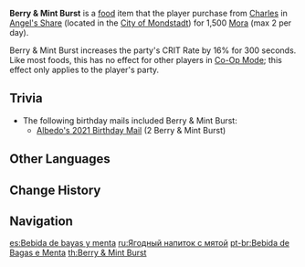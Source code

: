 {{Food Infobox
|id              = 108150
|name            = Berry & Mint Burst
|description     = A freshly squeezed, fashionable, and fruity non-alcoholic beverage. A refreshing burst of Mint with Berries to sweeten the deal, it has an exquisite aroma.
|type            = ATK-Boosting Dishes
|effectType      = CRIT Rate Up
|effect          = Increases all party members' CRIT Rate by '''16'''% for 300s.
|eff_att1        = CRIT Rate
|rarity          = 2
|region          = Mondstadt
}}
'''Berry & Mint Burst''' is a [[food]] item that the player purchase from [[Charles]] in [[Angel's Share]] (located in the [[City of Mondstadt]]) for 1,500 [[Mora]] (max 2 per day).

Berry & Mint Burst increases the party's CRIT Rate by 16% for 300 seconds. Like most foods, this has no effect for other players in [[Co-Op Mode]]; this effect only applies to the player's party.

==Trivia==
*The following birthday mails included Berry & Mint Burst:
**[[Birthday/Albedo#To...|Albedo's 2021 Birthday Mail]] (2 Berry & Mint Burst)

==Other Languages==
{{Other Languages
|en      = Berry & Mint Burst
|zhs     = 树莓薄荷饮
|zhs_rm  = Shùméi Bòhé Yǐn
|zht     = 樹莓薄荷飲
|zht_rm  = Shùméi Bòhé Yǐn
|zh_tl   = Raspberry and Mint Drink
|ja      = ミントベリージュース
|ja_rm   = Minto Berii Juusu
|ja_tl   = Mint Berry Juice
|ko      = 라즈베리 허브 쥬스
|ko_rm   = Rajeuberi Heobeu Jyuseu
|ko_tl   = Raspberry Herb Juice
|es      = Bebida de bayas y menta
|es_tl   = Berry and Mint Drink
|fr      = Boisson aux baies et à la menthe
|fr_tl   = Berry and Mint Drink
|ru      = Ягодный напиток с мятой
|ru_tl   = Berry Drink with Mint
|th      = Berry & Mint Burst
|vi      = Nước Dâu Bạc Hà
|vi_tl   = 
|de      = Beeren-Minz-Spritz
|de_tl   = Berry Mint Burst
|id      = Berry & Mint Burst
|pt      = Bebida de Bagas e Menta
|pt_tl   = 
}}

==Change History==
{{Change History|1.0}}

==Navigation==
{{Food Navbox}}

[[es:Bebida de bayas y menta]]
[[ru:Ягодный напиток с мятой]]
[[pt-br:Bebida de Bagas e Menta]]
[[th:Berry & Mint Burst]]